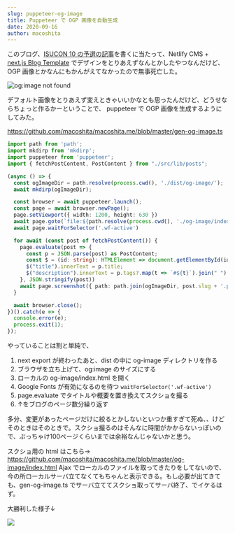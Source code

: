 ```yaml
---
slug: puppeteer-og-image
title: Puppeteer で OGP 画像を自動生成
date: 2020-09-16
author: macoshita
---
```

このブログ、[ISUCON 10 の予選の記事](https://macoshita.me/posts/isucon10-qualifier)を書くに当たって、Netlify CMS + [next.js Blog Template](https://github.com/wutali/nextjs-netlify-blog-template) でデザインをとりあえずなんとかしたやつなんだけど、OGP 画像とかなんにもかんがえてなかったので無事死亡した。

![og:image not found](/images/スクリーンショット-2020-09-16-18.31.16.png)

デフォルト画像をとりあえず変えときゃいいかなとも思ったんだけど、どうせならちょっと作るかーということで、 puppeteer で OGP 画像を生成するようにしてみた。

<https://github.com/macoshita/macoshita.me/blob/master/gen-og-image.ts>

```typescript
import path from 'path';
import mkdirp from 'mkdirp';
import puppeteer from 'puppeteer';
import { fetchPostContent, PostContent } from "./src/lib/posts";

(async () => {
  const ogImageDir = path.resolve(process.cwd(), './dist/og-image/');
  await mkdirp(ogImageDir);

  const browser = await puppeteer.launch();
  const page = await browser.newPage();
  page.setViewport({ width: 1200, height: 630 })
  await page.goto(`file:${path.resolve(process.cwd(), './og-image/index.html')}`);
  await page.waitForSelector('.wf-active')

  for await (const post of fetchPostContent()) {
    page.evaluate(post => {
      const p = JSON.parse(post) as PostContent;
      const $ = (id: string): HTMLElement => document.getElementById(id)!;
      $("title").innerText = p.title;
      $("description").innerText = p.tags?.map(t => `#${t}`).join(" ") ?? "";
    }, JSON.stringify(post))
    await page.screenshot({ path: path.join(ogImageDir, post.slug + '.png') });
  }

  await browser.close();
})().catch(e => {
  console.error(e);
  process.exit(1);
});
```

やっていることは割と単純で、

1. next export が終わったあと、dist の中に og-image ディレクトリを作る
2. ブラウザを立ち上げて、og:image のサイズにする
3. ローカルの og-image/index.html を開く
4. Google Fonts が有効になるのを待つ `waitForSelector('.wf-active')`
5. page.evaluate でタイトルや概要を置き換えてスクショを撮る
6. ↑をブログのページ数分繰り返す

多分、変更があったページだけに絞るとかしないといつか重すぎて死ぬ、、けどそのときはそのときで。スクショ撮るのはそんなに時間がかからないっぽいので、ぶっちゃけ100ページくらいまでは余裕なんじゃないかと思う。

スクショ用の html はこちら→ <https://github.com/macoshita/macoshita.me/blob/master/og-image/index.html>
Ajax でローカルのファイルを取ってきたりをしてないので、今の所ローカルサーバ立てなくてもちゃんと表示できる。もし必要が出てきても、gen-og-image.ts でサーバ立ててスクショ取ってサーバ終了、でイケるはず。

大勝利した様子↓

![](/images/スクリーンショット-2020-09-16-18.57.22.png)